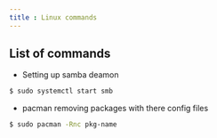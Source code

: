 ```yaml
---
title : Linux commands
---
```


## List of commands
- Setting up samba deamon

```bash
$ sudo systemctl start smb
```

- pacman removing packages with there config files
```bash
$ sudo pacman -Rnc pkg-name
```
